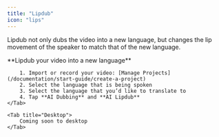 ```yaml
---
title: "Lipdub"
icon: "lips"
---
```


Lipdub not only dubs the video into a new language, but changes the lip movement of the speaker to match that of the new language.

<Tabs>
    <Tab title="iOS">
        **Lipdub your video into a new language**

        1. Import or record your video: [Manage Projects](/documentation/start-guide/create-a-project)
        2. Select the language that is being spoken
        3. Select the language that you’d like to translate to
        4. Tap **AI Dubbing** and **AI Lipdub**
    </Tab>

    <Tab title="Desktop">
        Coming soon to desktop
    </Tab>
</Tabs>